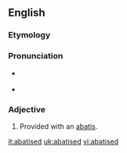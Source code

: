 ==English==

===Etymology===
{{suffix|abatis|ed}}

===Pronunciation===
* {{a|UK}} {{IPA|/ˈæb.ə.ˌtiː/|lang=en}}
* {{a|US}} {{IPA|/ˈæb.ə.ˌtid/|/ˈæb.əd.əs.id/|/ə.ˈbæd.id/|/ə.ˈbæd.əs.id/}}

===Adjective===
{{en-adj|-}}

# Provided with an [[abatis]].

[[it:abatised]]
[[uk:abatised]]
[[vi:abatised]]